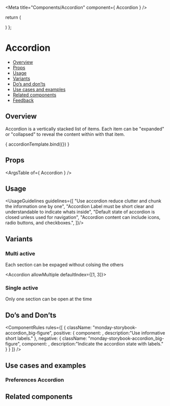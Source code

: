 
<Meta
  title="Components/Accordion"
  component={ Accordion }
/>

<!--- Component template -->

  return (
    <div className="monday-storybook-accordion_small-wrapepr">
      <Accordion defaultIndex={[1]}>
        <AccordionItem title="Notifications" />
        <AccordionItem title="Setting" />
        <AccordionItem title="Info" />
        <AccordionItem title="Profile" />
        <AccordionItem title="Permisions" />
        <AccordionItem title="Seurity" />
        <AccordionItem title="Connectivity" />
        <AccordionItem title="Integration" />
        <AccordionItem title="Assets" />
      </Accordion>
    </div>
  )
};

<!--- Component documentation -->

# Accordion
- [Overview](#overview)
- [Props](#props)
- [Usage](#usage)
- [Variants](#variants)
- [Do’s and don’ts](#dos-and-donts)
- [Use cases and examples](#use-cases-and-examples)
- [Related components](#related-components)
- [Feedback](#feedback)

## Overview
Accordion is a vertically stacked list of items. Each item can be "expanded" or "collapsed" to reveal the content within with that item.

<Canvas>
  <Story name="Overview"
         args={ {} }>
    { accordionTemplate.bind({}) }
  </Story>
</Canvas>

## Props
<ArgsTable of={ Accordion } />

## Usage
<UsageGuidelines guidelines={[
  "Use accordion reduce clutter and chunk the information one by one",
  "Accordion Label must be short clear and understandable to indicate whats inside",
  "Default state of accordion is closed unless used for navigation",
  "Accordion content can include icons, radio buttons, and checkboxes.",
]}/>

## Variants
### Multi active
Each section can be expaged without colsing the others
<Canvas>
  <Story name="Multi active">
    <div className="monday-storybook-accordion_small-wrapepr">
      <Accordion allowMultiple defaultIndex={[1, 3]}>
        <AccordionItem title="Notifications"><div className="monday-storybook-accordion_small-box" /></AccordionItem>
        <AccordionItem title="Setting"><div className="monday-storybook-accordion_small-box" /></AccordionItem>
        <AccordionItem title="Connectivity"><div className="monday-storybook-accordion_small-box" /></AccordionItem>
        <AccordionItem title="Integration"><div className="monday-storybook-accordion_small-box" /></AccordionItem>
        <AccordionItem title="Assets"><div className="monday-storybook-accordion_small-box" /></AccordionItem>
      </Accordion>
    </div>
  </Story>
</Canvas>

### Single active
Only one section can be open at the time
<Canvas>
  <Story name="Single active">
    <div className="monday-storybook-accordion_small-wrapepr">
      <Accordion defaultIndex={[1]}>
        <AccordionItem title="Notifications"><div className="monday-storybook-accordion_small-box" /></AccordionItem>
        <AccordionItem title="Setting"><div className="monday-storybook-accordion_small-box" /></AccordionItem>
        <AccordionItem title="Connectivity"><div className="monday-storybook-accordion_small-box" /></AccordionItem>
        <AccordionItem title="Integration"><div className="monday-storybook-accordion_small-box" /></AccordionItem>
        <AccordionItem title="Assets"><div className="monday-storybook-accordion_small-box" /></AccordionItem>
      </Accordion>
    </div>
  </Story>
</Canvas>

## Do’s and Don’ts
<ComponentRules
  rules={[
    {
      className: "monday-storybook-accordion_big-figure",
      positive: {
        component:
          <Accordion className="monday-storybook-accordion_box-small">
            <AccordionItem title="Notifications" />
            <AccordionItem title="Security" />
            <AccordionItem title="InfoAssets" />
          </Accordion>,
        description:"Use informative short labels."
      },
      negative: {
        className: "monday-storybook-accordion_big-figure",
        component:
          <Accordion className="monday-storybook-accordion_box-small">
            <AccordionItem title="Closed" />
            <AccordionItem title="Closed" />
            <AccordionItem title="Closed" />
          </Accordion>,
        description:"Indicate the accordion state with labels."
      }
    }
  ]}
/>

## Use cases and examples
### Preferences Accordion
<Canvas>
  <Story name="Preferences Accordion">
    <div className="monday-storybook-accordion_wrapper">
      <Accordion defaultIndex={[0]}>
        <AccordionItem title="In monday">
          <div className="monday-storybook-accordion_checkbox-wrapper">
            <Checkbox label="Likes my update" checked />
            <Checkbox label="Replies to my update" />
            <Checkbox label="Replies or likes a conversation I'm a part of" checked />
            <Checkbox label="Subscribes me to a Board/Item/Team" checked />
            <Checkbox label="Writes an update on an items I'm subscribed to" checked />
          </div>
        </AccordionItem>
      </Accordion>
    </div>
  </Story>
</Canvas>

## Related components
<RelatedComponents componentsNames={[WIZARD,BREADCRUBMS,STEPPER]} />
